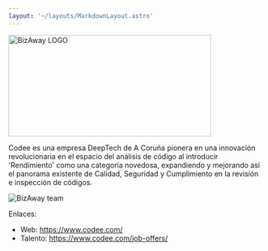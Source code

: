 ```yaml
---
layout: '~/layouts/MarkdownLayout.astro'
---
```




<Image src={codeeLogo} alt="BizAway LOGO" height="200" width="400" style="box-shadow: none !important" />

Codee es una empresa DeepTech de A Coruña pionera en una innovación revolucionaria en el espacio del análisis de código al introducir 'Rendimiento' como una categoría novedosa, expandiendo y mejorando así el panorama existente de Calidad, Seguridad y Cumplimiento en la revisión e inspección de códigos. 

<Image src={codeeTeam} alt="BizAway team" />

Enlaces:

- Web: https://www.codee.com/
- Talento: https://www.codee.com/job-offers/
